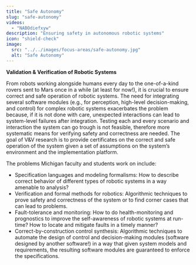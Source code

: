 ```yaml
---
title: "Safe Autonomy"
slug: "safe-autonomy"
videos:
  - "NABOdiefxyw"
description: "Ensuring safety in autonomous robotic systems"
icon: "shield-check"
image: 
  src: "../../images/focus-areas/safe-autonomy.jpg"
  alt: "Safe Autonomy"
---
```


**Validation & Verification of Robotic Systems**

From robots working alongside humans every day to the one-of-a-kind rovers sent to Mars once in a while (at least for now!), it is crucial to ensure correct and safe operation of robotic systems. The need for integrating several software modules (e.g., for perception, high-level decision-making, and control) for complex robotic systems exacerbates the problem because, if it is not done with care, unexpected interactions can lead to system-level failures after integration. Testing each and every scenario and interaction the system can go trough is not feasible, therefore more systematic means for verifying safety and correctness are needed. The goal of V&V research is to provide certificates on the correct and safe operation of the system given a set of assumptions on the system’s environment and the implementation platform.

<VideoRight 
  url="https://youtu.be/NABOdiefxyw"
  caption="Mia Stevens talks about PhD work developing a geofencing system for unmanned aerial vehicles and drones." />

The problems Michigan faculty and students work on include:
* Specification languages and modeling formalisms: How to describe correct behavior of different types of robotic systems in a way amenable to analysis?
* Verification and formal methods for robotics: Algorithmic techniques to prove safety and correctness of the system or to find corner cases that can lead to problems.
* Fault-tolerance and monitoring: How to do health-monitoring and prognostics to improve the self-awareness of robotic systems at run-time? How to locate and mitigate faults in a timely manner?
* Correct-by-construction control synthesis: Algorithmic techniques to automate the design of control and decision-making modules (software designed by another software!) in a way that given system models and requirements, the resulting software modules are guaranteed to enforce the specifications.

